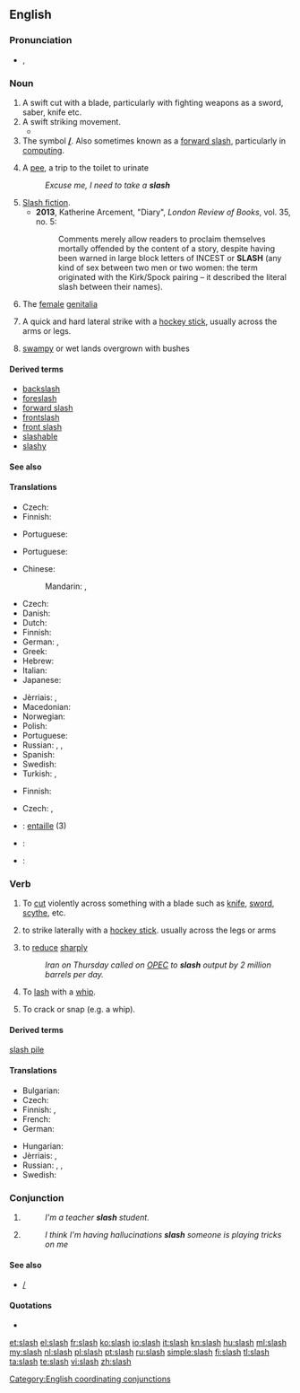 {{wikipedia|dab=slash (disambiguation)|slash}}
==English==

===Pronunciation===
* {{IPA|/slæʃ/}}, {{X-SAMPA|/sl{S/}}
*: {{rhymes|æʃ}}

===Noun===
{{en-noun|slash|es}}

# A swift cut with a blade, particularly with fighting weapons as a sword, saber, knife etc.
# A swift striking movement.
#* {{quote-news
|year=2010
|date=December 29
|author=Chris Whyatt
|title=Chelsea 1 - 0 Bolton
|work=BBC
|url=http://news.bbc.co.uk/sport1/hi/football/eng_prem/9309542.stm
|page=
|passage=Centre-back Branislav Ivanovic then took a wild '''slash''' at the ball but his captain John Terry saved Chelsea's skin by hacking the ball clear for a corner with Kevin Davies set to strike from just six yards out. }}
# The symbol '''[[/]]'''. Also sometimes known as a [[forward slash]], particularly in [[computing]].
# {{context|British|slang|lang=en}} A [[pee]], a trip to the toilet to urinate
#: ''Excuse me, I need to take a '''slash'''''
# [[slash fiction|Slash fiction]].
#*'''2013''', Katherine Arcement, "Diary", ''London Review of Books'', vol. 35, no. 5:
#*:Comments merely allow readers to proclaim themselves mortally offended by the content of a story, despite having been warned in large block letters of INCEST or '''SLASH''' (any kind of sex between two men or two women: the term originated with the Kirk/Spock pairing – it described the literal slash between their names).
# {{context|vulgar|slang|lang=en}} The [[female]] [[genitalia]]
# {{context|ice hockey|lang=en}} A quick and hard lateral strike with a [[hockey stick]], usually across the arms or legs.
# {{context|US|dialect|lang=en}} [[swampy]] or wet lands overgrown with bushes
#: {{rfquotek|Bartlett}}

====Derived terms====
* [[backslash]]
* [[foreslash]]
* [[forward slash]]
* [[frontslash]]
* [[front slash]]
* [[slashable]]
* [[slashy]]

====See also====
{{punctuation}}

====Translations====
{{trans-top|swift cut with a blade}}
* Czech: {{t-|cs|řez|m}}
* Finnish: {{t-|fi|sivallus}}
{{trans-mid}}
* Portuguese: {{t+|pt|talho|m}}
{{trans-bottom}}

{{trans-top|slang: trip to the toilet to urinate}}
* Portuguese: {{t-|pt|mijada|f}}
{{trans-mid}}
{{trans-bottom}}

{{trans-top|symbol}}
* Chinese:
*: Mandarin: {{t|cmn|斜線號|sc=Hani}},  {{t|cmn|斜线号|tr=xiéxiànhào|sc=Hani}}
* Czech: {{t-|cs|lomítko|n}}
* Danish: {{t-|da|skråstreg}}
* Dutch: {{t+|nl|schuine streep|f}}
* Finnish: {{t+|fi|vinoviiva}}
* German: {{t+|de|Bruchstrich|m}}, {{t+|de|Schrägstrich|m}}
* Greek: {{t-|el|δεξιότροπη κάθετος}}
* Hebrew: {{t+|he|לוכסן|m}}
* Italian: {{t|it|barra|f}}
* Japanese: {{t-|ja|スラッシュ|tr=surasshu}}
{{trans-mid}}
* Jèrriais: {{tø|roa-jer|slache|f}}, {{tø|roa-jer|slache en avant|f}}
* Macedonian: {{t-|mk|коса црта|f|tr=kósa c'rta}}
* Norwegian: {{t-|no|skråstrek|m}}
* Polish: {{t-|pl|ukośnik|m}}
* Portuguese: {{t+|pt|barra|f}}
* Russian: {{t-|ru|слэш|m|tr=sleš}},  {{t-|ru|косая черта|f|tr=kosája čertá}},  {{t+|ru|косая|f|tr=kosája}}
* Spanish: {{t+|es|barra|f}}
* Swedish: {{t+|sv|snedstreck|n}}
* Turkish: {{t+|tr|bölü}}, {{t+|tr|taksim}}
{{trans-bottom}}

{{trans-see|slash fiction}}

{{trans-top|vulgar slang: female genitalia}}
* Finnish: {{t+|fi|viiva}}
{{trans-mid}}
{{trans-bottom}}

{{trans-top|ice hockey: quick and hard lateral strike with a hockey stick}}
* Czech: {{t-|cs|seknutí|n}}, {{t+|cs|sekera|f}}
{{trans-mid}}
{{trans-bottom}}

{{checktrans-top}}
* {{ttbc|fr}}: [[entaille]] {{f}} (3)
* {{ttbc|ja}}: {{t-|ja|斬撃 (ざんげき)|tr=zangeki}}
{{trans-mid}}
* {{ttbc|roa-jer}}: {{tø|roa-jer|slache|f}}
{{trans-bottom}}

===Verb===
{{en-verb|slash|es}}

# To [[cut]] violently across something with a blade such as [[knife]], [[sword]], [[scythe]], etc.
# {{context|ice hockey|lang=en}} to strike laterally with a [[hockey stick]]. usually across the legs or arms
# {{context|transitive|lang=en}} to [[reduce]] [[sharply]]
#: ''Iran on Thursday called on [[OPEC]] to '''slash''' output by 2 million barrels per day.''
# To [[lash]] with a [[whip]].
#: {{rfquotek|King}}
# To crack or snap (e.g. a whip).
#: {{rfquotek|Dr. H. More}}

====Derived terms====
[[slash pile]]

====Translations====
{{trans-top|to cut across something with a knife, sword, etc}}
* Bulgarian: {{t+|bg|разсичам}}
* Czech: {{t-|cs|říznout}}
* Finnish: {{t-|fi|viiltää}}, {{t-|fi|sivaltaa}}
* French: {{t+|fr|entailler}}
* German: {{t-|de|aufschlitzen}}
{{trans-mid}}
* Hungarian: {{t+|hu|hasít}}
* Jèrriais: {{tø|roa-jer|sâbrer}}, {{tø|roa-jer|slachi}}
* Russian: {{t+|ru|полосовать|tr=polosovátʹ}}, {{t+|ru|рубить|tr=rubítʹ}}, {{t+|ru|рассекать|tr=rassekátʹ}}
* Swedish: {{t+|sv|hugga}}
{{trans-bottom}}

===Conjunction===
{{en-con}}

# {{non-gloss definition|Used to connect two or more identities in a list.}}
#: ''I'm a teacher '''slash''' student.''
# {{non-gloss definition|Used to list alternatives.}}
#: ''I think I'm having hallucinations '''slash''' someone is playing tricks on me''

====See also====
* [[/]]

====Quotations====
* {{seeCites}}

[[Category:English coordinating conjunctions]]

[[et:slash]]
[[el:slash]]
[[fr:slash]]
[[ko:slash]]
[[io:slash]]
[[it:slash]]
[[kn:slash]]
[[hu:slash]]
[[ml:slash]]
[[my:slash]]
[[nl:slash]]
[[pl:slash]]
[[pt:slash]]
[[ru:slash]]
[[simple:slash]]
[[fi:slash]]
[[tl:slash]]
[[ta:slash]]
[[te:slash]]
[[vi:slash]]
[[zh:slash]]